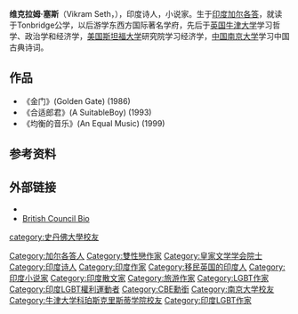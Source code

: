 {{BLP unsourced|time=2021-09-02T09:15:10+00:00}}
{{Infobox writer <!-- for more information see [[:Template:Infobox_writer/doc|:Template:Infobox writer/doc]] -->
| name = Vikram Seth
| honorific_suffix={{post-nominals|country=GBR|CBE|size=100%}} {{post-nominals|country=GBR|FRSL|size=100%}}
| image = Vikram Seth, in Oxfordshire.jpg
| caption = 2009
| birth_date = {{Birth date and age|1952|6|20|df=y}}
| birth_place = [[印度|印度]][[西孟加拉邦|西孟加拉邦]][[加尔各答|加尔各答]]
| death_date = 
| death_place = 
| occupation = {{hlist|小说家|诗人}}
| nationality = 
| height = 
| alma_mater  = [[牛津大學基督聖體學院|牛津大學基督聖體學院]]<br/>[[史丹佛大學|史丹佛大學]]
| period = 1980年至今
| genre = 小说、诗歌、歌词、游记、儿童文学、传记
| notableworks = ''{{tsl|en|A Suitable Boy||A Suitable Boy}}''<br/>''{{tsl|en|The Golden Gate (Seth novel)||The Golden Gate}}''<br/> ''{{tsl|en|An Equal Music||An Equal Music}}''<br/> 
| awards = [[莲花士勋章|莲花士勋章]], {{tsl|en|Sahitya Academy Award||Sahitya Academy}}, {{tsl|en|Stegner Fellowship||Stegner Fellowship}}, [[古根海姆獎|古根海姆獎]], {{tsl|en|Commonwealth Foundation prizes||Commonwealth Writers' Prize}}
| signature = 
| module = {{Listen |embed= yes |filename= Vikram_Seth_BBC_Radio4_Desert_Island_Discs_22_Jan_2012_b01772hm.flac |title= Vikram Seth's voice |type= speech |description= from the BBC programme ''{{tsl|en|Desert Island Discs||Desert Island Discs}}'', 22 January 2012.<ref>{{Cite episode |title= Vikram Seth |series= Desert Island Discs |series-link= Desert Island Discs |url= http://www.bbc.co.uk/programmes/b019rd99 |station= [[BBC廣播四台|BBC Radio 4]] |date= 22 January 2012 |access-date= 18 January 2014 }}</ref> }}
| website = {{URL|www.vikramseth.net}}
}}
'''维克拉姆·塞斯'''（Vikram Seth，{{bd|1952年|6月20日|}}），印度诗人，小说家。生于[[印度|印度]][[加尔各答|加尔各答]]，就读于Tonbridge公学，以后游学东西方国际著名学府，先后于[[英国|英国]][[牛津大学|牛津大学]]学习哲学、政治学和经济学，[[美国|美国]][[斯坦福大学|斯坦福大学]]研究院学习经济学，[[中国|中国]][[南京大学|南京大学]]学习中国古典诗词。

==作品==
*《金门》(Golden Gate) (1986)
*《合适郎君》(A SuitableBoy) (1993)
*《均衡的音乐》(An Equal Music) (1999)

==参考资料==
{{refs}}

==外部链接==
{{wikiquotelang|en|Vikram Seth}}
{{wikisourcelang|en|Author:Vikram Seth}}
{{commonscat}}
*{{IMDb name |id=1532972}}
*[https://web.archive.org/web/20150906135953/http://literature.britishcouncil.org/vikram-seth British Council Bio]

{{Authority control}}
{{DEFAULTSORT:seth}}
[[Category:加尔各答人|Category:加尔各答人]]
[[Category:雙性戀作家|Category:雙性戀作家]]
[[Category:皇家文学学会院士|Category:皇家文学学会院士]]
[[Category:印度诗人|Category:印度诗人]]
[[Category:印度作家|Category:印度作家]]
[[Category:移民英国的印度人|Category:移民英国的印度人]]
[[Category:印度小说家|Category:印度小说家]]
[[Category:印度散文家|Category:印度散文家]]
[[Category:旅游作家|Category:旅游作家]]
[[Category:LGBT作家|Category:LGBT作家]]
[[Category:印度LGBT權利運動者|Category:印度LGBT權利運動者]]
[[Category:CBE勳銜|Category:CBE勳銜]]
[[Category:南京大学校友|Category:南京大学校友]]
[[Category:牛津大学科珀斯克里斯蒂学院校友|Category:牛津大学科珀斯克里斯蒂学院校友]]
[[category:史丹佛大學校友|category:史丹佛大學校友]]
[[Category:印度LGBT作家|Category:印度LGBT作家]]